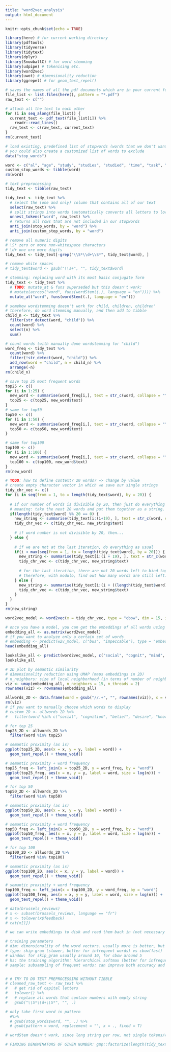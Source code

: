 ```yaml
---
title: "word2vec_analysis"
output: html_document
---
```


```r
knitr::opts_chunk$set(echo = TRUE)
```

```r
library(here) # for current working directory
library(pdftools)
library(tidyverse)
library(tidytext)
library(dplyr)
library(SnowballC) # for word stemming
library(udpipe) # tokenising etc. 
library(word2vec)
library(uwot) # dimensionality reduction
library(ggrepel) # for geom_text_repel()
```

```r
# saves the names of all the pdf documents which are in your current folder
file_list <- list.files(here(), pattern = "*.pdf")
raw_text <- c("")

# attach all the text to each other
for (i in seq_along(file_list)) {
  current_text <- pdf_text(file_list[i]) %>% 
    readr::read_lines()
  raw_text <- c(raw_text, current_text)
}
rm(current_text)

```

```r
# load existing, predefined list of stopwords (words that we don't want to count)
# you could also create a customized list of words to exclude
data("stop_words")

word <- c("al", "age", "study", "studies", "studied", "time", "task", "tasks", "relation", "relationship", "relative", "relatively", "related", "relating", "relates", "relate", "score", "scores", "scored", "scoring", "measure", "measures", "measurement","month", "months", "ability", "abilities", "correlation", "correlate", "correlates", "correlations", "significance", "significant", "test", "tests", "skill", "skills", "research", "differ", "differs", "different", "difference", "differences", "variable", "variables", "https", "token", "type", "e.g", "doi", "journal", "level", "levels", "")
custom_stop_words <- tibble(word)
rm(word)

# text preprocessing 
tidy_text <- tibble(raw_text)

tidy_text <- tidy_text %>%
  # select the (one and only) column that contains all of our text 
  select(raw_text) %>%
  # split strings into words (automatically converts all letters to lowercase & removes punctuation)
  unnest_tokens("word", raw_text) %>%
  # returns all rows that are not included in our stopwords
  anti_join(stop_words, by = "word") %>%
  anti_join(custom_stop_words, by = "word")

# remove all numeric digits
# \S* zero or more non-whitespace characters
# \d+ one ore more digits
tidy_text <- tidy_text[-grep("\\S*\\d+\\S*", tidy_text$word), ]

# remove white spaces
# tidy_text$word <- gsub("\\s+", "", tidy_text$word)

# stemming: replacing word with its most basic conjugate form
tidy_text <- tidy_text %>%
  # TODO: mutate_at & funs superseded but this doesn't work:   
  # mutate(across("word", funs(wordStem((.), language = "en")))) %>%
  mutate_at("word", funs(wordStem((.), language = "en"))) 
```

```r
# somehow wordstemming doesn't work for child, children, children' 
# therefore, do word stemming manually, and then add to tibble
child_n <- tidy_text %>%
  filter(str_detect(word, "child")) %>%
  count(word) %>%
  select(n) %>%
  sum()

# count words (with manually done wordstemming for "child")
word_freq <- tidy_text %>%
  count(word) %>%
  filter(!str_detect(word, "child")) %>%
  add_row(word = "child", n = child_n) %>%
  arrange(-n)
rm(child_n)

# save top 25 most frequent words
top25 <- c()
for (i in 1:25) {
  new_word <- summarise(word_freq[i,], text = str_c(word, collapse = ""))
  top25 <- c(top25, new_word$text)
}
# same for top50
top50 <- c()
for (i in 1:50) {
  new_word <- summarise(word_freq[i,], text = str_c(word, collapse = ""))
  top50 <- c(top50, new_word$text)
}

# same for top100
top100 <- c()
for (i in 1:100) {
  new_word <- summarise(word_freq[i,], text = str_c(word, collapse = ""))
  top100 <- c(top100, new_word$text)
}
rm(new_word)
```

```r
# TODO: how to define context? 20 words? => change by value
# create empty character vector in which we save our single strings 
tidy_chr_vec <- c()
for (i in seq(from = 1, to = length(tidy_text$word), by = 20)) {
  
  # if our number of words is divisible by 20, then just do everything as usual
  # meaning: take the next 20 words and put them together as a string. combine with what we already have
  if(length(tidy_text$word) %% 20 == 0) {
    new_string <- summarise(tidy_text[i:(i+19), ], text = str_c(word, collapse = " "))
    tidy_chr_vec <- c(tidy_chr_vec, new_string$text)
    
    # if word number is not divisible by 20, then...
  } else {
    
    # if we are not at the last iteration, do everything as usual
    if(i < max(seq(from = 1, to = length(tidy_text$word), by = 20))) {
      new_string <- summarise(tidy_text[i:(i + 19), ], text = str_c(word, collapse = " "))
      tidy_chr_vec <- c(tidy_chr_vec, new_string$text)
      
      # for the last iteration, there are not 20 words left to bind together. 
      # therefore, with modulo, find out how many words are still left. glue those together to our strings.
    } else {
      new_string <- summarise(tidy_text[i:(i + ((length(tidy_text$word) %% 20) - 1)), ], text = str_c(word, collapse = " "))
      tidy_chr_vec <- c(tidy_chr_vec, new_string$text)
    }
  }
}
rm(new_string)
```

```r
word2vec_model <- word2vec(x = tidy_chr_vec, type = "cbow", dim = 15, iter = 20)

# once you have a model, you can get the embeddings of all words using as.matrix, which has for our case 15 columns as we specified dim = 15
embedding_all <- as.matrix(word2vec_model)
# if you want to analyze only a certain set of words
# embedding <- predict(w2v_model, c("bus", "impeccable"), type = "embedding")
head(embedding_all)

lookslike_all <- predict(word2vec_model, c("social", "cognit", "mind", "belief"), type = "nearest", top_n = 10)
lookslike_all
```

```r
# 2D plot by semantic similarity
# dimensionality reduction using UMAP (maps embeddings in 2D)
# n_neighbors: size of local neighborhood (in terms of number of neighboring sample points) used for manifold approximation. Larger values result in more global views of the manifold, while smaller values result in more local data being preserved. In general values should be in the range 2 to 100.
viz <- umap(embedding_all, n_neighbors = 15, n_threads = 2)
rownames(viz) <- rownames(embedding_all)

allwords_2D <- data.frame(word = gsub("//.+", "", rownames(viz)), x = viz[, 1], y = viz[, 2], stringsAsFactors = FALSE)
rm(viz)
# if you want to manually choose which words to display
# custom_2D <- allwords_2D %>%
#   filter(word %in% c("social", "cognition", "belief", "desire", "knowledge", "perception", "goal", "reasoning", "thinking",  "emotion", "aggression", "mind", "awareness", "play", "pretense", "peer", "family", "parents", "mother", "father", "child", "children", "understand", "language", "tom", "predict", "prediction", "action", "attention", "attend", "interact", "interaction", "prosocial", "school"))

# for top 25
top25_2D <- allwords_2D %>%
  filter(word %in% top25)

# semantic proximity (as is)
ggplot(top25_2D, aes(x = x, y = y, label = word)) +
  geom_text_repel() + theme_void()

# semantic proximity + word frequency
top25_freq <- left_join(x = top25_2D, y = word_freq, by = "word")
ggplot(top25_freq, aes(x = x, y = y, label = word, size = log(n))) +
  geom_text_repel() + theme_void()

# for top 50
top50_2D <- allwords_2D %>%
  filter(word %in% top50)

# semantic proximity (as is)
ggplot(top50_2D, aes(x = x, y = y, label = word)) +
  geom_text_repel() + theme_void()

# semantic proximity + word frequency
top50_freq <- left_join(x = top50_2D, y = word_freq, by = "word")
ggplot(top50_freq, aes(x = x, y = y, label = word, size = log(n))) +
  geom_text_repel() + theme_void()

# for top 100
top100_2D <- allwords_2D %>%
  filter(word %in% top100)

# semantic proximity (as is)
ggplot(top100_2D, aes(x = x, y = y, label = word)) +
  geom_text_repel() + theme_void()

# semantic proximity + word frequency
top100_freq <- left_join(x = top100_2D, y = word_freq, by = "word")
ggplot(top100_freq, aes(x = x, y = y, label = word, size = log(n))) +
  geom_text_repel() + theme_void()

```

```r
# data(brussels_reviews)
# x <- subset(brussels_reviews, language == "fr")
# x <- tolower(x$feedback)
# cat(x[1])

# we can write embeddings to disk and read them back in (not necessary for us)

# training parameters
# dim: dimensionality of the word vectors. usually more is better, but not always, especially with small data
# type: skip-gram (slower, better for infrequent words) vs cbow(fast)
# window: for skip_gram usually around 10, for cbow around 5
# hs: the training algorithm: hierarchical softmax (better for infrequent words) vs negative sampling (better for frequent words, better with low dimensional vectors)
# sample: subsampling of frequent words: can improve both accuracy and speed for large data sets /useful values are in range 0.001 to 0.00001)


# # TRY TO DO TEXT PREPROCESSING WITHOUT TIBBLE
# cleaned_raw_text <- raw_text %>%
#   # get rid of capital letters
#   tolower() %>%
#   # replace all words that contain numbers with empty string
#   gsub("\\S*\\d+\\S*", "", .) 

# only take first word in pattern
  #%>%
  # gsub(stop_words$word, "", .) %>%
  # gsub(pattern = word, replacement = "", x = ., fixed = T)

# wordStem doesn't work, since long string per row, not single tokens/words

# FINDING DENOMINATORS OF GIVEN NUMBER: gmp::factorize(length(tidy_text$word))
  
```

